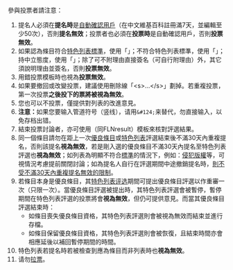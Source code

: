 {{quoteH}}
參與投票者請注意：
#提名人必須在'''提名時'''是[[Wikipedia:自動確認用戶|自動確認用戶]]（在中文維基百科註冊滿7天，並編輯至少50次），否則'''提名無效'''；投票者也必須在'''投票時'''是自動確認用戶，否則'''投票無效'''。
#如果認為條目符合[[Wikipedia:特色列表標準|特色列表標準]]，使用「{{tl|yesFL}}」；不符合特色列表標準，使用「{{tl|noFL}}」；持中立態度，使用「{{tl|中立}}」；除了{{tl|yesFL}}可不附理由直接簽名（可自行附理由）外，其它須說明理由並簽名，否則'''投票無效'''。
#用錯投票模板時也視為'''投票無效'''。
#如果要撤回或改變投票，建議使用刪除線「<nowiki><s>...</s></nowiki>」劃掉。若重複投票，第一次投票'''之後投下的票將被視為無效'''。
#您也可以不投票，僅提供對列表的改進意見。
#'''注意：'''如果您要输入管道符号（竖线），请用<code>&amp;&num;124&semi;</code>来替代，勿直接输入，以免存档出错。
#結束投票討論者，亦可使用{{tl|FANresult}}（同FLNresult）模板來核對評選結果。
#同一個條目請勿在距上一次[[Wikipedia:優良條目評選|優良條目]]或[[Wikipedia:特色列表评选|特色列表]]評選結束後不滿30天內重複提名，否則該提名'''視為無效'''，若是剛入選的優良條目不滿30天內提名至特色列表評選也'''視為無效'''；如列表為明顯不符合[[Wikipedia:特色列表標準|標準]]的情況下，例如：[[Special:diff/72148768#港鐵車站藝術品列表|侵犯版權]]等，可視情況考慮提前關閉討論；如為提名人自行在評選期間中途撤銷提名時，[[Special:Diff/56052698#關於評選中「30天期限」和「不合要求而撤銷提名」的問題|則不受不滿30天內重複提名無效的限制]]。
#若條目本身是優良條目，其[[Wikipedia:特色列表评选|特色列表评选]]期間可提出優良條目評選以作重審一次（只限一次）。當優良條目評選被提出時，其特色列表評選會被暫停，暫停期間在特色列表評選的投票將會'''視為無效'''，但仍可提供意見。而當其優良條目評選結束時：
#*如條目喪失優良條目資格，其特色列表評選則會被視為無效而結束並進行存檔。
#*如條目保留優良條目資格，其特色列表評選則會被恢復，且結束時間亦會相應延後以補回暫停期間的時間。
#特色列表若提名時若被檢查到應為條目而非列表時也'''視為無效'''。
#请勿[[Wikipedia:拉票|拉票]]。
{{quoteF}}